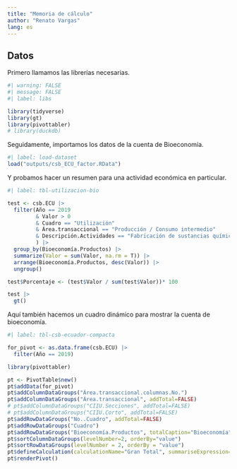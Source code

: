 ```yaml
---
title: "Memoria de cálculo"
author: "Renato Vargas"
lang: es
---
```


## Datos

Primero llamamos las librerías necesarias.

```r
#| warning: FALSE
#| message: FALSE 
#| label: libs

library(tidyverse)
library(gt)
library(pivottabler)
# library(duckdb)
```

Seguidamente, importamos los datos de la cuenta de Bioeconomía.

```r
#| label: load-dataset
load("outputs/csb_ECU_factor.RData")

```

Y probamos hacer un resumen para una actividad económica en particular.

```r
#| label: tbl-utilizacion-bio

test <- csb.ECU |> 
  filter(Año == 2019
         & Valor > 0
         & Cuadro == "Utilización" 
         & Área.transaccional == "Producción / Consumo intermedio"
         & Descripción.Actividades == "Fabricación de sustancias químicas básicas, abonos y plásticos primarios"
         ) |>
  group_by(Bioeconomía.Productos) |> 
  summarize(Valor = sum(Valor, na.rm = T)) |>
  arrange(Bioeconomía.Productos, desc(Valor)) |> 
  ungroup()

test$Porcentaje <- (test$Valor / sum(test$Valor))* 100

test |> 
  gt()

```

Aquí también hacemos un cuadro dinámico para mostrar la cuenta de bioeconomía.

```r
#| label: tbl-csb-ecuador-compacta

for_pivot <- as.data.frame(csb.ECU) |> 
  filter(Año == 2019)

library(pivottabler)

pt <- PivotTable$new()
pt$addData(for_pivot)
pt$addColumnDataGroups("Área.transaccional.columnas.No.")
pt$addColumnDataGroups("Área.transaccional", addTotal=FALSE)
# pt$addColumnDataGroups("CIIU.Secciones", addTotal=FALSE)
# pt$addColumnDataGroups("CIIU.Corto", addTotal=FALSE)
pt$addRowDataGroups("No..Cuadro", addTotal=FALSE)
pt$addRowDataGroups("Cuadro")
pt$addRowDataGroups("Bioeconomía.Productos", totalCaption="Bioeconomía", addTotal=FALSE)
pt$sortColumnDataGroups(levelNumber=2, orderBy="value")
pt$sortRowDataGroups(levelNumber = 2, orderBy = "value")
pt$defineCalculation(calculationName="Gran Total", summariseExpression="sum(Valor, na.rm=TRUE)", format=list(digits=1, nsmall=1, big.mark=",", decimal.mark=".", scientific=FALSE))
pt$renderPivot()
```
